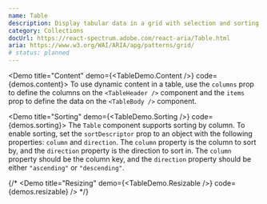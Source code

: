```yaml
---
name: Table
description: Display tabular data in a grid with selection and sorting.
category: Collections
docUrl: https://react-spectrum.adobe.com/react-aria/Table.html
aria: https://www.w3.org/WAI/ARIA/apg/patterns/grid/
# status: planned
---
```


<Demo title="Content" demo={<TableDemo.Content />} code={demos.content}>
  To use dynamic content in a table, use the `columns` prop to define the
  columns on the `<TableHeader />` component and the `items` prop to define the
  data on the `<TableBody />` component.
</Demo>

<Demo title="Sorting" demo={<TableDemo.Sorting />} code={demos.sorting}>
  The `Table` component supports sorting by column. To enable sorting, set the
  `sortDescriptor` prop to an object with the following properties: `column` and
  `direction`. The `column` property is the column to sort by, and the
  `direction` property is the direction to sort in. The `column` property should
  be the column key, and the `direction` property should be either `"ascending"`
  or `"descending"`.
</Demo>

{/* <Demo title="Resizing" demo={<TableDemo.Resizable />} code={demos.resizable} /> */}
